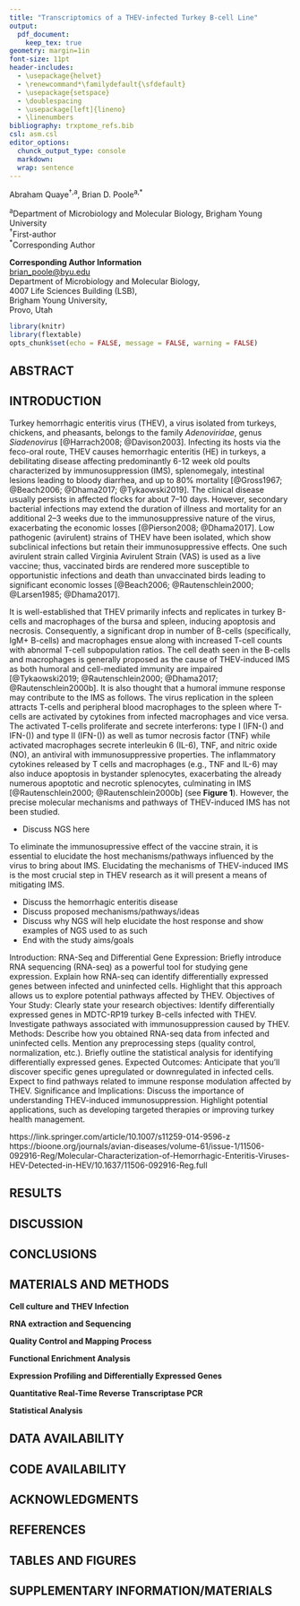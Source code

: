 ```yaml
---
title: "Transcriptomics of a THEV-infected Turkey B-cell Line"
output:
  pdf_document:
    keep_tex: true
geometry: margin=1in
font-size: 11pt
header-includes:
  - \usepackage{helvet}
  - \renewcommand*\familydefault{\sfdefault}
  - \usepackage{setspace}
  - \doublespacing
  - \usepackage[left]{lineno}
  - \linenumbers
bibliography: trxptome_refs.bib
csl: asm.csl
editor_options:
  chunck_output_type: console
  markdown:
  wrap: sentence
---
```


\vspace{5mm}

Abraham Quaye${^\dagger}$^,a^, Brian D. Poole^a,\*^

\vspace{5mm}
  
^a^Department of Microbiology and Molecular Biology, Brigham Young University\
${^\dagger}$First-author\
^\*^Corresponding Author

\vspace{5mm}

**Corresponding Author Information**\
[brian_poole\@byu.edu](mailto:brian_poole@byu.edu)\
Department of Microbiology and Molecular Biology,\
4007 Life Sciences Building (LSB),\
Brigham Young University,\
Provo, Utah\

\newpage
  
```r
library(knitr)
library(flextable)
opts_chunk$set(echo = FALSE, message = FALSE, warning = FALSE)
```

## ABSTRACT
\newpage
## INTRODUCTION

Turkey hemorrhagic enteritis virus (THEV), a virus isolated from turkeys, chickens, and pheasants, belongs to the family _Adenoviridae_, genus _Siadenovirus_ [@Harrach2008; @Davison2003]. Infecting its hosts via the feco-oral route, THEV causes hemorrhagic enteritis (HE) in turkeys, a debilitating disease affecting predominantly 6-12 week old poults characterized by immunosuppression (IMS), splenomegaly, intestinal lesions leading to bloody diarrhea, and up to 80% mortality [@Gross1967; @Beach2006; @Dhama2017; @Tykaowski2019]. The clinical disease usually persists in affected flocks for about 7–10 days. However, secondary bacterial infections may extend the duration of illness and mortality for an additional 2–3 weeks due to the immunosuppressive nature of the virus, exacerbating the economic losses [@Pierson2008; @Dhama2017]. Low pathogenic (avirulent) strains of THEV have been isolated, which show subclinical infections but retain their immunosuppressive effects. One such avirulent strain called Virginia Avirulent Strain (VAS) is used as a live vaccine; thus, vaccinated birds are rendered more susceptible to opportunistic infections and death than unvaccinated birds leading to significant economic losses [@Beach2006; @Rautenschlein2000; @Larsen1985; @Dhama2017]. 

It is well-established that THEV primarily infects and replicates in turkey B-cells and macrophages of the bursa and spleen, inducing apoptosis and necrosis. Consequently, a significant drop in number of B-cells (specifically, IgM+ B-cells) and macrophages ensue along with increased T-cell counts with abnormal T-cell subpopulation ratios. The cell death seen in the B-cells and macrophages is generally proposed as the cause of THEV-induced IMS as both humoral and cell-mediated immunity are impaired [@Tykaowski2019; @Rautenschlein2000; @Dhama2017; @Rautenschlein2000b]. It is also thought that a humoral immune response may contribute to the IMS as follows. The virus replication in the spleen attracts T-cells and peripheral blood macrophages to the spleen where T-cells are activated by cytokines from infected macrophages and vice versa. The activated T-cells proliferate and secrete interferons: type I (IFN-\(\alpha\) and IFN-\(\beta\)) and type II (IFN-\(\gamma\)) as well as tumor necrosis factor (TNF) while activated macrophages secrete interleukin 6 (IL-6), TNF, and nitric oxide (NO), an antiviral with immunosuppressive properties. The inflammatory cytokines released by T cells and macrophages (e.g., TNF and IL-6) may also induce apoptosis in bystander splenocytes, exacerbating the already numerous apoptotic and necrotic splenocytes, culminating in IMS [@Rautenschlein2000; @Rautenschlein2000b] (see **Figure 1**). However, the precise molecular mechanisms and pathways of THEV-induced IMS has not been studied.

* Discuss NGS here

To eliminate the immunosupressive effect of the vaccine strain, it is essential to elucidate the host mechanisms/pathways influenced by the virus to bring about IMS.  Elucidating the mechanisms of THEV-induced IMS is the most crucial step in THEV research as it will present a means of mitigating IMS.


* Discuss the hemorrhagic enteritis disease
* Discuss proposed mechanisms/pathways/ideas
* Discuss why NGS will help elucidate the host response and show examples of NGS used to as such
* End with the study aims/goals


Introduction:
RNA-Seq and Differential Gene Expression:
  Briefly introduce RNA sequencing (RNA-seq) as a powerful tool for studying gene expression.
  Explain how RNA-seq can identify differentially expressed genes between infected and uninfected cells.
  Highlight that this approach allows us to explore potential pathways affected by THEV.
Objectives of Your Study:
  Clearly state your research objectives:
  Identify differentially expressed genes in MDTC-RP19 turkey B-cells infected with THEV.
  Investigate pathways associated with immunosuppression caused by THEV.
Methods:
  Describe how you obtained RNA-seq data from infected and uninfected cells.
  Mention any preprocessing steps (quality control, normalization, etc.).
  Briefly outline the statistical analysis for identifying differentially expressed genes.
Expected Outcomes:
  Anticipate that you’ll discover specific genes upregulated or downregulated in infected cells.
  Expect to find pathways related to immune response modulation affected by THEV.
Significance and Implications:
  Discuss the importance of understanding THEV-induced immunosuppression.
  Highlight potential applications, such as developing targeted therapies or improving turkey health management.

https://link.springer.com/article/10.1007/s11259-014-9596-z
https://bioone.org/journals/avian-diseases/volume-61/issue-1/11506-092916-Reg/Molecular-Characterization-of-Hemorrhagic-Enteritis-Viruses-HEV-Detected-in-HEV/10.1637/11506-092916-Reg.full
\newpage

## RESULTS
\newpage

## DISCUSSION
\newpage

## CONCLUSIONS
\newpage

## MATERIALS AND METHODS
**Cell culture and THEV Infection**

**RNA extraction and Sequencing**

**Quality Control and Mapping Process**

**Functional Enrichment Analysis**

**Expression Profiling and Differentially Expressed Genes**

**Quantitative Real-Time Reverse Transcriptase PCR**

**Statistical Analysis**
\newpage

## DATA AVAILABILITY
\newpage

## CODE AVAILABILITY
\newpage

## ACKNOWLEDGMENTS
\newpage

## REFERENCES
\newpage

## TABLES AND FIGURES
\newpage

## SUPPLEMENTARY INFORMATION/MATERIALS
